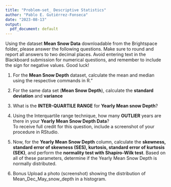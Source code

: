 ```yaml
---
title: "Problem-set_ Descriptive Statistics"
author: "Pablo E. Gutiérrez-Fonseca"
date: "2023-08-13"
output:
  pdf_document: default
---
```



Using the dataset **Mean Snow Data** downloadable from the Brightspace folder, please answer the following questions. 
Make sure to round and report all answers to two decimal places. Avoid entering text in the Blackboard submission for numerical questions, and remember to include the sign for negative values. Good luck!

1. For the **Mean Snow Depth** dataset, calculate the mean and median using the respective commands in R."

2. For the same data set (**Mean Snow Depth**), calculate the **standard deviation** and **variance**

3. What is the **INTER-QUARTILE RANGE** for **Yearly Mean snow Depth**?  

4. Using the Interquartile range technique, how many **OUTLIER** years are there in your
**Yearly Mean Snow Depth Data**?  
To receive full credit for this question, include a screenshot of your procedure in RStudio.

5. Now, for the **Yearly Mean Snow Depth** column, calculate the **skewness, standard error of skewness (SES), kurtosis, standard error of kurtosis (SEK)**, and perform the **normality test with Shapiro-Wilk test**. Based on all of these parameters, determine if the Yearly Mean Snow Depth is normally distributed.

6. Bonus  Upload a photo (screenshot) showing the distribution of Mean_Dec_May_snow_depth in a histogram.
